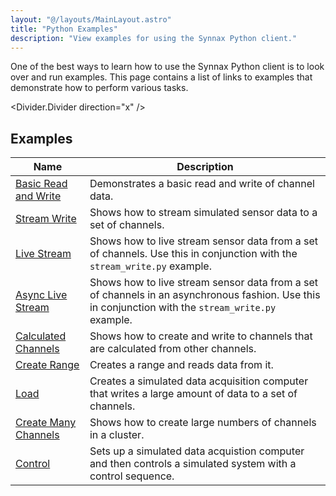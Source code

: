 ```yaml
---
layout: "@/layouts/MainLayout.astro"
title: "Python Examples"
description: "View examples for using the Synnax Python client."
---
```


One of the best ways to learn how to use the Synnax Python client is to look
over and run examples. This page contains a list of links to examples that
demonstrate how to perform various tasks.

<Divider.Divider direction="x" />

## Examples

| Name | Description |
|------|-------------|
| [Basic Read and Write](https://github.com/synnaxlabs/synnax/tree/main/client/py/examples/basic_read_write.py) | Demonstrates a basic read and write of channel data. |
| [Stream Write](https://github.com/synnaxlabs/synnax/tree/main/client/py/examples/stream_write.py) | Shows how to stream simulated sensor data to a set of channels. |
| [Live Stream](https://github.com/synnaxlabs/synnax/tree/main/client/py/examples/live_stream.py) | Shows how to live stream sensor data from a set of channels. Use this in conjunction with the `stream_write.py` example. |
| [Async Live Stream](https://github.com/synnaxlabs/synnax/tree/main/client/py/examples/live_stream_async.py) | Shows how to live stream sensor data from a set of channels in an asynchronous fashion. Use this in conjunction with the `stream_write.py` example. |
| [Calculated Channels](https://github.com/synnaxlabs/synnax/tree/main/client/py/examples/calculated_channels.py) | Shows how to create and write to channels that are calculated from other channels. |
| [Create Range](https://github.com/synnaxlabs/synnax/tree/main/client/py/examples/create_range.py) | Creates a range and reads data from it. |
| [Load](https://github.com/synnaxlabs/synnax/tree/main/client/py/examples/load.py) | Creates a simulated data acquisition computer that writes a large amount of data to a set of channels. |
| [Create Many Channels](https://github.com/synnaxlabs/synnax/tree/main/client/py/examples/create_many_channels.py) | Shows how to create large numbers of channels in a cluster. |
| [Control](https://github.com/synnaxlabs/synnax/tree/main/client/py/examples/control) | Sets up a simulated data acquistion computer and then controls a simulated system with a control sequence. |
